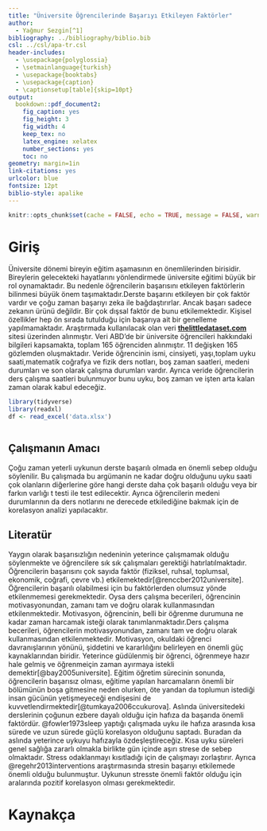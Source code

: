 ```yaml
---
title: "Üniversite Öğrencilerinde Başarıyı Etkileyen Faktörler"
author: 
  - Yağmur Sezgin[^1]
bibliography: ../bibliography/biblio.bib
csl: ../csl/apa-tr.csl
header-includes:
  - \usepackage{polyglossia}
  - \setmainlanguage{turkish}
  - \usepackage{booktabs}
  - \usepackage{caption} 
  - \captionsetup[table]{skip=10pt}
output:
  bookdown::pdf_document2:
    fig_caption: yes
    fig_height: 3
    fig_width: 4
    keep_tex: no
    latex_engine: xelatex
    number_sections: yes
    toc: no
geometry: margin=1in
link-citations: yes
urlcolor: blue
fontsize: 12pt
biblio-style: apalike
---
```

```r
knitr::opts_chunk$set(cache = FALSE, echo = TRUE, message = FALSE, warning = FALSE)
```

<!-- ======================================================================= -->
<!-- ============================== NOTLAR ================================= -->
<!-- ======================================================================= -->
[^1]: 20080298, [Github Repo](git@github.com:YagmurSezginn/arasinavi.git)





# Giriş

Üniversite dönemi bireyin eğitim aşamasının en önemlilerinden birisidir. Bireylerin gelecekteki hayatlarını yönlendirmede üniversite eğitimi büyük bir rol oynamaktadır. Bu nedenle öğrencilerin başarısını etkileyen faktörlerin bilinmesi büyük önem taşımaktadır.Derste başarını etkileyen bir çok faktör vardır ve çoğu zaman başarıyı zeka ile bağdaştırırlar. Ancak başarı sadece zekanın ürünü değildir. Bir çok dışsal faktör de bunu etkilemektedir. Kişisel özellikler hep ön sırada tutulduğu için başarıya ait bir genelleme yapılmamaktadır. 
Araştırmada kullanılacak olan veri [**thelittledataset.com**](https://thelittledataset.com/data_code/) sitesi üzerinden alınmıştır. Veri ABD'de bir üniversite öğrencileri hakkındaki bilgileri kapsamakta, toplam 165 öğrenciden alınmıştır. 11 değişken 165 gözlemden oluşmaktadır.
Veride öğrencinin ismi, cinsiyeti, yaşı,toplam uyku saati,matematik coğrafya ve fizik ders notları, boş zaman saatleri, medeni durumları ve son olarak çalışma durumları vardır. Ayrıca veride öğrencilerin ders çalışma saatleri bulunmuyor bunu uyku, boş zaman ve işten arta kalan zaman olarak kabul edeceğiz.



```r
library(tidyverse)
library(readxl)
df <- read_excel('data.xlsx')



```


## Çalışmanın Amacı

Çoğu zaman yeterli uykunun derste başarılı olmada en önemli sebep olduğu söylenilir. Bu çalışmada bu argümanin ne kadar doğru olduğunu uyku saati çok olanların diğerlerine göre hangi derste daha çok başarılı olduğu veya bir farkın varlığı t testi ile test edilecektir. Ayrıca öğrencilerin medeni durumlarının da ders notlarını ne derecede etkilediğine bakmak için de korelasyon analizi yapılacaktır. 



## Literatür 

Yaygın olarak başarısızlığın nedeninin yeterince çalışmamak olduğu söylenmekte ve öğrencilere sık sık çalışmaları gerektiği hatırlatılmaktadır. Öğrencilerin başarısını çok sayıda faktör (fiziksel, ruhsal, toplumsal, ekonomik, coğrafi, çevre vb.)
etkilemektedir[@renccber2012universite]. Öğrencilerin başarılı olabilmesi için bu faktörlerden olumsuz
yönde etkilenmemesi gerekmektedir. Oysa ders çalışma becerileri, öğrencinin motivasyonundan, zamanı tam ve doğru olarak kullanmasından etkilenmektedir. Motivasyon, öğrencinin, belli bir öğrenme durumuna ne kadar zaman harcamak isteği olarak tanımlanmaktadır.Ders çalışma becerileri, öğrencilerin motivasyonundan, zamanı tam ve doğru olarak kullanmasından etkilenmektedir. Motivasyon, okuldaki öğrenci davranışlarının yönünü, şiddetini ve kararlılığını belirleyen en önemli güç kaynaklarından biridir. Yeterince güdülenmiş bir öğrenci, öğrenmeye hazır hale gelmiş ve öğrenmeiçin zaman ayırmaya istekli demektir[@bay2005universite]. Eğitim öğretim sürecinin sonunda, öğrencilerin başarısız olması, eğitime yapılan harcamaların önemli bir bölümünün boşa gitmesine neden olurken, öte yandan da toplumun istediği insan gücünün yetişmeyeceği endişesini de kuvvetlendirmektedir[@tumkaya2006ccukurova]. Aslında üniversitedeki derslerinin çoğunun  ezbere dayalı olduğu için hafıza da başarıda önemli faktördür. @fowler1973sleep yaptığı çalışmada uyku ile hafıza arasında kısa sürede ve uzun sürede güçlü korelasyon olduğunu saptadı. Buradan da aslında yeterince uykuyu hafızayla özdeşleştireceğiz. Kısa uyku süreleri genel sağlığa zararlı olmakla birlikte gün içinde aşırı strese de sebep olmaktadır. Stress odaklanmayı kısıtladığı için de çalışmayı zorlaştırır. Ayrıca @regehr2013interventions araştırmasında stresin başarıyı etkilemede önemli olduğu bulunmuştur. Uykunun stresste önemli faktör olduğu için aralarında pozitif korelasyon olması gerekmektedir.



\newpage
# Kaynakça {#references}
<div id="refs"></div>

